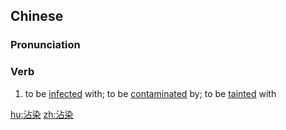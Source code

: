 ==Chinese==
{{zh-forms}}

===Pronunciation===
{{zh-pron
|m=zhānrǎn
|c=zim1 jim5
|mn=qz,xm:chiam-liám/zz:chiam-jiám
|cat=v
}}

===Verb===
{{zh-verb}}

# to be [[infect]]ed with; to be [[contaminate]]d by; to be [[taint]]ed with

[[hu:沾染]]
[[zh:沾染]]